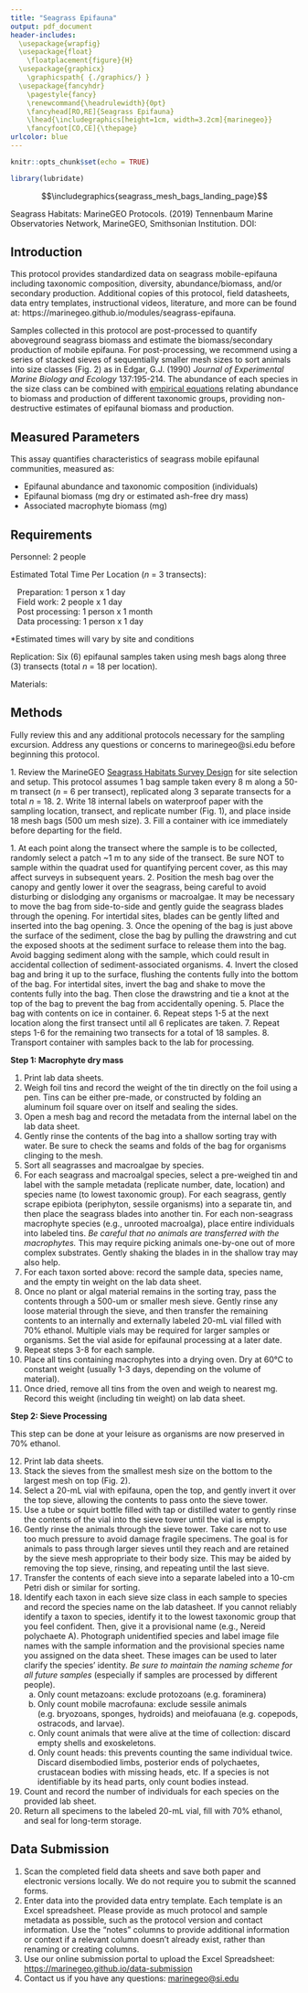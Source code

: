 ```yaml
---
title: "Seagrass Epifauna"
output: pdf_document
header-includes:
  \usepackage{wrapfig}
  \usepackage{float}
    \floatplacement{figure}{H}
  \usepackage{graphicx}
    \graphicspath{ {./graphics/} }
  \usepackage{fancyhdr}
    \pagestyle{fancy}
    \renewcommand{\headrulewidth}{0pt}
    \fancyhead[RO,RE]{Seagrass Epifauna}
    \lhead{\includegraphics[height=1cm, width=3.2cm]{marinegeo}}
    \fancyfoot[CO,CE]{\thepage}
urlcolor: blue
---
```


```r
knitr::opts_chunk$set(echo = TRUE)

library(lubridate)
```

\noindent\rule{\textwidth}{0.4pt}

$$\includegraphics{seagrass_mesh_bags_landing_page}$$


\underline{How to cite this work:} Seagrass Habitats: MarineGEO Protocols. (2019) Tennenbaum Marine Observatories Network, MarineGEO, Smithsonian Institution. DOI:

\vspace*{\fill}
\begin{center}
\includegraphics[height=1.5cm, width=4.8cm]{smithsonian}\\
marinegeo@si.edu
\end{center}

\thispagestyle{empty}
\clearpage
\pagenumbering{arabic}

\noindent\rule{\textwidth}{0.4pt}

## Introduction

This protocol provides standardized data on seagrass mobile-epifauna including taxonomic composition, diversity, abundance/biomass, and/or secondary production. Additional copies of this protocol, field datasheets, data entry templates, instructional videos, literature, and more can be found at: https://marinegeo.github.io/modules/seagrass-epifauna.

Samples collected in this protocol are post-processed to quantify aboveground seagrass biomass and estimate the biomass/secondary production of mobile epifauna. For post-processing, we recommend using a series of stacked sieves of sequentially smaller mesh sizes to sort animals into size classes (Fig. 2) as in Edgar, G.J. (1990) *Journal of Experimental Marine Biology and Ecology* 137:195-214. The abundance of each species in the size class can be combined with [empirical equations](https://gist.github.com/jslefche/c480eeb2ad67ca7c9a46) relating abundance to biomass and production of different taxonomic groups, providing non-destructive estimates of epifaunal biomass and production.

\noindent\rule{\textwidth}{0.4pt}

## Measured Parameters

This assay quantifies characteristics of seagrass mobile epifaunal communities, measured as:

*	Epifaunal abundance and taxonomic composition (individuals)
*	Epifaunal biomass (mg dry or estimated ash-free dry mass)
*	Associated macrophyte biomass (mg)

\noindent\rule{\textwidth}{0.4pt}

## Requirements

Personnel: 2 people

Estimated Total Time Per Location (*n* = 3 transects):

|    Preparation: 1 person x 1 day
|    Field work: 2 people x 1 day
|    Post processing: 1 person x 1 month
|    Data processing: 1 person x 1 day

*Estimated times will vary by site and conditions

Replication: Six (6) epifaunal samples taken using mesh bags along three (3) transects (total *n* = 18 per location).

Materials:

\underline{Survey Design:}

\renewcommand{\labelitemi}{$\square$}
\setlength{\parskip}{0.1em}
\begin{itemize}
  \item 1 50-m metric transect tape
  \item Hand-held GPS unit
  \item 2 PVC marker poles (diameter and length as needed)
\end{itemize}
\vspace{\baselineskip}

\underline{Fieldwork:}

\renewcommand{\labelitemi}{$\square$}
\setlength{\parskip}{0.1em}
\begin{itemize}
  \item 18 draw-string mesh bags (300-500 micron mesh size, approximate dimensions: 75x20 cm (32x7”), with 20 cm opening) \href{https://www.thecarycompany.com/pemu-mesh-liquid-filter-bags}{(example)}
  \item Waterproof paper for internal labels
  \item 1 cooler with ice (optional)
\end{itemize}
\vspace{\baselineskip}

\underline{Post-Processing:}

\renewcommand{\labelitemi}{$\square$}
\setlength{\parskip}{0.1em}
\begin{itemize}
  \item 20+ pre-weighted foil tins \href{https://www.thomassci.com/Laboratory-Supplies/Weighing-Dishes/_/501837F4-C637-4C72-80A1-2675943DCB0B?q=Weigh%20Boat}{(example)}
  \item Sorting tray
  \item 20+ scintillation vials (20-mL) with lids
  \item 70% ethanol (0.5-1.0 L)
  \item Petri dishes
  \item Forceps (fine-tip)
  \item Pen/pencil
  \item Drying oven
  \item Nested sieve set with the following sizes: 8.0, 5.6, 4.0, 2.8, 2.0, 1.4, 1.0, 0.71 and 0.5 mm (5/16-in, \#3.5, \#5, \#7, \#10, \#14, \#18, \#25, \#35 mesh sizes respectively) \href{https://www.thomassci.com/Laboratory-Supplies/Sieves/_/3-Diameter-ASTM-Brass-Stainless-Round-Test-Sieves?q=Sieves}{(example)}
\end{itemize}
\vspace{\baselineskip}

\noindent\rule{\textwidth}{0.4pt}

## Methods

Fully review this and any additional protocols necessary for the sampling excursion. Address any questions or concerns to marinegeo@si.edu before beginning this protocol.
\vspace{\baselineskip}

\begin{wrapfigure}{r}{0.35\textwidth}
  \begin{center}
    \includegraphics[width=0.35\textwidth]{label_example}
  \end{center}
  \setlength{\belowcaptionskip}{-20pt}
  \caption{Example label with site (Carrie Bow), method (biomass), transect (1), and replicate (40 m).}
\end{wrapfigure}

\underline{Preparation:}
1.	Review the MarineGEO [Seagrass Habitats Survey Design](https://marinegeo.github.io/seagrass) for site selection and setup. This protocol assumes 1 bag sample taken every 8 m along a 50-m transect (*n* = 6 per transect), replicated along 3 separate transects for a total *n* = 18.
2.	Write 18 internal labels on waterproof paper with the sampling location, transect, and replicate number (Fig. 1), and place inside 18 mesh bags (500 um mesh size).
3.	Fill a container with ice immediately before departing for the field.
\vspace{\baselineskip}

\underline{Fieldwork:}
1.	At each  point along the transect where the sample is to be collected, randomly select a patch ~1 m to any side of the transect. Be sure NOT to sample within the quadrat used for quantifying percent cover, as this may affect surveys in subsequent years.
2.	Position the mesh bag over the canopy and gently lower it over the seagrass, being careful to avoid disturbing or dislodging any organisms or macroalgae. It may be necessary to move the bag from side-to-side and gently guide the seagrass blades through the opening. For intertidal sites, blades can be gently lifted and inserted into the bag opening.
3.	Once the opening of the bag is just above the surface of the sediment, close the bag by pulling the drawstring and cut the exposed shoots at the sediment surface to release them into the bag. Avoid bagging sediment along with the sample, which could result in accidental collection of sediment-associated organisms.
4.	Invert the closed bag and bring it up to the surface, flushing the contents fully into the bottom of the bag. For intertidal sites, invert the bag and shake to move the contents fully into the bag. Then close the drawstring and tie a knot at the top of the bag to prevent the bag from accidentally opening.
5.	Place the bag with contents on ice in container.
6.	Repeat steps 1-5 at the next location along the first transect until all 6 replicates are taken.
7.	Repeat steps 1-6 for the remaining two transects for a total of 18 samples.
8.	Transport container with samples back to the lab for processing.
\vspace{\baselineskip}

\underline{Post-Processing:}
\vspace{\baselineskip}

**Step 1: Macrophyte dry mass**

1.	Print lab data sheets.
2.	Weigh foil tins and record the weight of the tin directly on the foil using a pen. Tins can be either pre-made, or constructed by folding an aluminum foil square over on itself and sealing the sides.
3.	Open a mesh bag and record the metadata from the internal label on the lab data sheet.
4.	Gently rinse the contents of the bag into a shallow sorting tray with water. Be sure to check the seams and folds of the bag for organisms clinging to the mesh.
5.	Sort all seagrasses and macroalgae by species.
6.	For each seagrass and macroalgal species, select a pre-weighed tin and label with the sample metadata (replicate number, date, location) and species name (to lowest taxonomic group). For each seagrass, gently scrape epibiota (periphyton, sessile organisms) into a separate tin, and then place the seagrass blades into another tin. For each non-seagrass macrophyte species (e.g., unrooted macroalga), place entire individuals into labeled tins. *Be careful that no animals are transferred with the macrophytes.* This may require picking animals one-by-one out of more complex substrates. Gently shaking the blades in in the shallow tray may also help.
7.	For each taxon sorted above: record the sample data, species name, and the empty tin weight on the lab data sheet.
8.	Once no plant or algal material remains in the sorting tray, pass the contents through a 500-um or smaller mesh sieve. Gently rinse any loose material through the sieve, and then transfer the remaining contents to an internally and externally labeled 20-mL vial filled with 70% ethanol. Multiple vials may be required for larger samples or organisms. Set the vial aside for epifaunal processing at a later date.
9.	Repeat steps 3-8 for each sample.
10.	Place all tins containing macrophytes into a drying oven. Dry at 60°C to constant weight (usually 1-3 days, depending on the volume of material).
11.	Once dried, remove all tins from the oven and weigh to nearest mg. Record this weight (including tin weight) on lab data sheet.
\vspace{\baselineskip}

\begin{wrapfigure}{r}{0.3\textwidth}
  \begin{center}
    \includegraphics[width=0.3\textwidth]{size_class_sieves}
  \end{center}
  \setlength{\belowcaptionskip}{-20pt}
  \caption{Example of sieve tower used to obtain size-fractionated epifaunal abundances.}
\end{wrapfigure}

**Step 2: Sieve Processing**

This step can be done at your leisure as organisms are now preserved in 70% ethanol.
\vspace{\baselineskip}

12.	Print lab data sheets.
13.	Stack the sieves from the smallest mesh size on the bottom to the largest mesh on top (Fig. 2).
14.	Select a 20-mL vial with epifauna, open the top, and gently invert it over the top sieve, allowing the contents to pass onto the sieve tower.
15.	Use a tube or squirt bottle filled with tap or distilled water to gently rinse the contents of the vial into the sieve tower until the vial is empty.
16.	Gently rinse the animals through the sieve tower. Take care not to use too much pressure to avoid damage fragile specimens. The goal is for animals to pass through larger sieves until they reach and are retained by the sieve mesh appropriate to their body size. This may be aided by removing the top sieve, rinsing, and repeating until the last sieve.
17.	Transfer the contents of each sieve into a separate labeled into a 10-cm Petri dish or similar  for sorting.
18.	Identify each taxon in each sieve size class in each sample to species and record the species name on the lab datasheet. If you cannot reliably identify a taxon to species, identify it to the lowest taxonomic group that you feel confident. Then, give it a provisional name (e.g., Nereid polychaete A). Photograph unidentified species and label image file names with the sample information and the provisional species name you assigned on the data sheet. These images can be used to later clarify the species’ identity. *Be sure to maintain the naming scheme for all future samples* (especially if samples are processed by different people).
      a) Only count metazoans: exclude protozoans (e.g. foraminera)
      b) Only count mobile macrofauna: exclude sessile animals (e.g. bryozoans, sponges, hydroids) and meiofauana (e.g. copepods, ostracods, and larvae).
      c) Only count animals that were alive at the time of collection:  discard empty shells and exoskeletons.
      d) Only count heads:  this prevents counting the same individual twice. Discard disembodied limbs, posterior ends of polychaetes, crustacean bodies with missing heads, etc. If a species is not identifiable by its head parts, only count bodies instead.
19.	Count and record the number of individuals for each species on the provided lab sheet.
20.	Return all specimens to the labeled 20-mL vial, fill with 70% ethanol, and seal for long-term storage.

\noindent\rule{\textwidth}{0.4pt}

## Data Submission

1. Scan the completed field data sheets and save both paper and electronic versions locally. We do not require you to submit the scanned forms.
2. Enter data into the provided data entry template. Each template is an Excel spreadsheet. Please provide as much protocol and sample metadata as possible, such as the protocol version and contact information. Use the “notes” columns to provide additional information or context if a relevant column doesn’t already exist, rather than renaming or creating columns.
3. Use our online submission portal to upload the Excel Spreadsheet: [https://marinegeo.github.io/data-submission](https://marinegeo.github.io/data-submission)
4. Contact us if you have any questions: [marinegeo@si.edu](mailto:marinegeo@si.edu)
